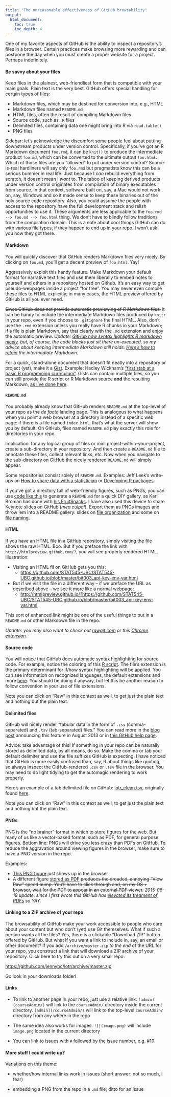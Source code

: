 ```yaml
---
title: "The unreasonable effectiveness of GitHub browsability"
output:
  html_document:
    toc: true
    toc_depth: 4
---
```


One of my favorite aspects of GitHub is the ability to inspect a repository's files in a browser. Certain practices make browsing more rewarding and can postpone the day when you must create a proper website for a project. Perhaps indefinitely.

#### Be savvy about your files

Keep files in the plainest, web-friendliest form that is compatible with your main goals. Plain text is the very best. GitHub offers special handling for certain types of files:

  * Markdown files, which may be destined for conversion into, e.g., HTML
  * Markdown files named `README.md`
  * HTML files, often the result of compiling Markdown files
  * Source code, such as `.R` files
  * Delimited files, containing data one might bring into R via `read.table()`
  * PNG files
  
Sidebar: let's acknowledge the discomfort some people feel about putting downstream products under version control. Specifically, if you've got an R Markdown document `foo.rmd`, it can be `knit()` to produce the intermediate product `foo.md`, which can be converted to the ultimate output `foo.html`. Which of those files are you "allowed" to put under version control? Source-is-real hardliners will say only `foo.rmd` but pragmatists know this can be a serious bummer in real life. Just because I *can* rebuild everything from scratch, it doesn't mean I *want* to. The taboo of keeping derived products under version control originates from compilation of binary executables from source. In that context, software built on, say, a Mac would not work on, say, Windows and so it made sense to keep these binaries out of the holy source code repository. Also, you could assume the people with access to the repository have the full development stack and relish opportunities to use it. These arguments are less applicable to the `foo.rmd --> foo.md --> foo.html` thing. We don't have to blindly follow traditions from the compilation domain. This is a note about cool things GitHub can do with various file types, if they happen to end up in your repo. I won't ask you how they got there.
  
#### Markdown

You will quickly discover that GitHub renders Markdown files very nicely. By clicking on `foo.md`, you'll get a decent preview of `foo.html`. Yay!

Aggressively exploit this handy feature. Make Markdown your default format for narrative text files and use them liberally to embed notes to yourself and others in a repository hosted on Github. It's an easy way to get pseudo-webpages inside a project "for free". You may never even compile these files to HTML explicitly; in many cases, the HTML preview offered by GitHub is all you ever need.

~~Since GitHub does not provide automatic previewing of *R Markdown* files,~~ it can be handy to include the intermediate Markdown files produced by `knitr` in your repo, even if you choose to `.gitignore` the final HTML. Also, don't use the `.rmd` extension unless you really have R chunks in your Markdown; if a file is plain Markdown, say that clearly with the `.md` extension and enjoy the automatic preview. *Update: [GitHub now syntax highlights R markdown nicely](https://github.com/github/markup/pull/343), but, of course, the code blocks just sit there un-executed, so my advice about keeping intermediate Markdown still holds. [Here's how to retain](block007_first-use-rmarkdown.html#step-3-save-the-intermediate-markdown) the intermediate Markdown.*

For a quick, stand-alone document that doesn't fit neatly into a repository or project (yet), make it a [Gist](https://gist.github.com). Example: Hadley Wickham's ["first stab at a basic R programming curriculum"](https://gist.github.com/hadley/6734639). Gists can contain multiple files, so you can still provide the R script or R Markdown source __and__ the resulting Markdown, [as I've done here](https://gist.github.com/jennybc/97f2a969e2985f1362f3).

#### `README.md`

You probably already know that GitHub renders `README.md` at the top-level of your repo as the *de facto* landing page. This is analogous to what happens when you point a web browser at a directory instead of a specific web page: if there is a file named `index.html`, that's what the server will show you by default. On GitHub, files named `README.md` play exactly this role for directories in your repo. 

Implication: for any logical group of files or mini project-within-your-project, create a sub-directory in your repository. And then create a `README.md` file to annotate these files, collect relevant links, etc. Now when you navigate to the sub-directory on GitHub the nicely rendered `README.md` will simply appear.

Some repositories consist solely of `README.md`. Examples: Jeff Leek's write-ups on [How to share data with a statistician](https://github.com/jtleek/datasharing) or [Developing R packages](https://github.com/jtleek/rpackages).

If you've got a directory full of web-friendly figures, such as PNGs, you can use [code like this](https://gist.github.com/jennybc/0239f65633e09df7e5f4) to generate a `README.md` for a quick DIY gallery, as Karl Broman has done with [his FruitSnacks](https://github.com/kbroman/FruitSnacks/blob/master/PhotoGallery.md). I have also used this device to share Keynote slides on GitHub (*mea culpa!*). Export them as PNGs images and throw 'em into a README gallery: slides on [file organization](https://github.com/Reproducible-Science-Curriculum/rr-organization1/tree/27883c8fc4cdd4dcc6a8232f1fe5c726e96708a0/slides/organization-slides) and some on [file naming](https://github.com/Reproducible-Science-Curriculum/rr-organization1/tree/27883c8fc4cdd4dcc6a8232f1fe5c726e96708a0/slides/naming-slides).

#### HTML

If you have an HTML file in a GitHub repository, simply visiting the file shows the raw HTML. Boo. But if you preface the link with `http://htmlpreview.github.com/?`, you will see properly rendered HTML. Illustration:

  * Visiting an HTML fil on GitHub gets you this:
    - <https://github.com/STAT545-UBC/STAT545-UBC.github.io/blob/master/bit003_api-key-env-var.html>
  * But if we visit the file in a different way -- if we preface the URL as described above -- we see it more like a normal webpage:
    - <http://htmlpreview.github.io/?https://github.com/STAT545-UBC/STAT545-UBC.github.io/blob/master/bit003_api-key-env-var.html>
    
This sort of enhanced link might be one of the useful things to put in a `README.md` or other Markdown file in the repo.

*Update: you may also want to check out [rawgit.com](http://rawgit.com) or this [Chrome extension](https://chrome.google.com/webstore/detail/github-html-preview/cphnnfjainnhgejcpgboeeakfkgbkfek?hl=en).*

#### Source code

You will notice that GitHub does automatic syntax highlighting for source code. For example, notice the coloring of this [R script](https://github.com/jennybc/swcR_duke/blob/master/code/01_countrySpecificInterceptSlope.R). The file's extension is the primary determinant for if/how syntax highlighting will be applied. You can see information on recognized languages, the default extensions and more [here](https://github.com/github/linguist/blob/master/lib/linguist/languages.yml). You should be doing it anyway, but let this be another reason to follow convention in your use of file extensions.

Note you can click on "Raw" in this context as well, to get just the plain text and nothing but the plain text.
    
#### Delimited files

GitHub will nicely render "tabular data in the form of `.csv` (comma-separated) and `.tsv` (tab-separated) files." You can read more in the [blog post](https://github.com/blog/1601-see-your-csvs) announcing this feature in August 2013 or in [this GitHub help page](https://help.github.com/articles/rendering-csv-and-tsv-data).

Advice: take advantage of this! If something in your repo can be naturally stored as delimited data, by all means, do so. Make the comma or tab your default delimiter and use the file suffixes GitHub is expecting. I have noticed that GitHub is more easily confused than, say, R about things like quoting, so always inspect the GitHub-rendered `.csv` or `.tsv` file in the browser. You may need to do light tidying to get the automagic rendering to work properly.

Here's an example of a tab delimited file on GitHub: [lotr_clean.tsv](https://github.com/jennybc/lotr/blob/master/lotr_clean.tsv), originally found [here](http://www-958.ibm.com/software/data/cognos/manyeyes/datasets/words-spoken-by-character-race-scene/versions/1.txt).

Note you can click on "Raw" in this context as well, to get just the plain text and nothing but the plain text.

#### PNGs

PNG is the "no brainer" format in which to store figures for the web. But many of us like a vector-based format, such as PDF, for general purpose figures. Bottom line: PNGs will drive you less crazy than PDFs on GitHub. To reduce the aggravation around viewing figures in the browser, make sure to have a PNG version in the repo.

Examples:

  * [This PNG figure](https://github.com/jennybc/STAT545A/blob/master/hw06_scaffolds/01_justR/stripplot_wordsByRace_The_Fellowship_Of_The_Ring.png) just shows up in the browser
  * A different figure [stored as PDF](https://github.com/jennybc/STAT545A/blob/master/r.pch.pdf) ~~produces the dreaded, annoying "View Raw" speed bump. You'll have to click through and, on my OS + browser, wait for the PDF to appear in an external PDF viewer.~~ *2015-06-19 update: since I first wrote this GitHub has [elevated its treament of PDFs](https://github.com/blog/1974-pdf-viewing) so YAY.*
  
#### Linking to a ZIP archive of your repo

The browsability of GitHub make your work accessible to people who care about your content but who don't (yet) use Git themselves. What if such a person wants all the files? Yes, there is a clickable "Download ZIP" button offered by GitHub. But what if you want a link to include in, say, an email or other document? If you add `/archive/master.zip` *to the end* of the URL for your repo, you construct a link that will download a ZIP archive of your repository. Click here to try this out on a very small repo:

<https://github.com/jennybc/lotr/archive/master.zip>

Go look in your downloads folder!

#### Links

* To link to another page in your repo, just use a relative link: `[admin](courseAdmin/)` will link to the `courseAdmin/` directory inside the current directory. `[admin](/courseAdmin/)` will link to the top-level `courseAdmin/` directory from any where in the repo

* The same idea also works for images. `![](image.png)` will include `image.png` located in the current directory

* You can link to issues with `#` followed by the issue number, e.g. #10.

#### More stuff I could write up?

Variations on this theme:

  * whether/how internal links work in issues (short answer: not so much, I fear)

  * embedding a PNG from the repo in a `.md` file; ditto for an issue
